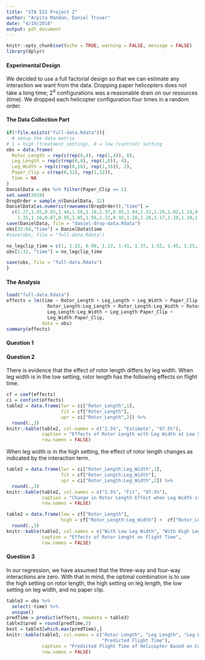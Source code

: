 ```yaml
---
title: "STA 522 Project 2"
author: "Arpita Mandan, Daniel Truver"
date: "4/19/2018"
output: pdf_document
---
```


```r
knitr::opts_chunk$set(echo = TRUE, warning = FALSE, message = FALSE)
library(dplyr)
```

#### Experimental Design

We decided to use a full factorial design so that we can estimate any interaction we want from the data. Dropping paper helicopters does not take a long time; $2^4$ configurations was a reasonable drain on our resources (time). We dropped each helicopter configuration four times in a random order. 

#### The Data Collection Part

```r
if(!file.exists("full-data.Rdata")){
  # setup the data matrix
# 1 = high (treatment setting), 0 = low (control) setting
obs = data.frame(
  Rotor_Length = rep(c(rep(0,4), rep(1,4)), 8),
  Leg_Length = rep(c(rep(0,8), rep(1,8)), 4),
  Leg_Width = rep(c(rep(0,16), rep(1,16)), 2),
  Paper_Clip = c(rep(0,32), rep(1,32)),
  time = NA
)
DanielData = obs %>% filter(Paper_Clip == 1)
set.seed(2018)
DropOrder = sample_n(DanielData, 32)
DanielData[as.numeric(rownames(DropOrder)),"time"] = 
  c(1.27,1.45,0.85,1.44,1.56,1.18,1.37,0.95,1.04,1.32,1.26,1.02,1.19,0.92,1.14,0.92,
    1.35,1.16,0.87,0.95,1.05,1.56,1.22,0.92,1.10,1.26,1.17,1.10,1.10,1.10,1.58,0.94)
save(DanielData, file = "daniel-drop-data.Rdata")
obs[33:64,"time"] = DanielData$time
#save(obs, file = "full-data.Rdata")

no_legclip_time = c(1, 1.22, 0.98, 1.12, 1.41, 1.37, 1.52, 1.45, 1.25, 1.18, 1.39, 1.28, 1.58, 1.62, 1.49, 1.64, 1.14, 1.21, 1.16, 1.23, 1.21, 1.19, 1.16, 1.18, 1.15, 1.28, 1.29, 1.31, 1.18, 1.24, 1.17, 1.09)
obs[1:32, "time"] = no_legclip_time

save(obs, file = "full-data.Rdata")
}
```

#### The Analysis 

```r
load("full-data.Rdata")
effects = lm(time ~ Rotor_Length + Leg_Length + Leg_Width + Paper_Clip +
               Rotor_Length:Leg_Length + Rotor_Length:Leg_Width + Rotor_Length:Paper_Clip +
               Leg_Length:Leg_Width + Leg_Length:Paper_Clip + 
               Leg_Width:Paper_Clip,
             data = obs)
summary(effects)
```

#### Question 1

#### Question 2

There is evidence that the effect of rotor length differs by leg width. When leg width is in the low setting, rotor length has the following effects on flight time.

```r
cf = coef(effects)
ci = confint(effects)
table2 = data.frame(lwr = ci["Rotor_Length",1],
                    fit = cf["Rotor_Length"],
                    upr = ci["Rotor_Length",2]) %>%
  round(.,3)
knitr::kable(table2, col.names = c("2.5%", "Estimate", "97.5%"),
             caption = "Effects of Rotor Length with Leg Width at Low Setting",
             row.names = FALSE)
```

When leg width is in the high setting, the effect of rotor length changes as indicated by the interaction term. 

```r
table2 = data.frame(lwr = ci["Rotor_Length:Leg_Width",1],
                    fit = cf["Rotor_Length:Leg_Width"],
                    upr = ci["Rotor_Length:Leg_Width",2]) %>%
  round(.,3)
knitr::kable(table2, col.names = c("2.5%", "Fit", "97.5%"),
             caption = "Change in Rotor Length Effect when Leg Width is High",
             row.names = FALSE)
```

```r
table2 = data.frame(low = cf["Rotor_Length"], 
                    high = cf["Rotor_Length:Leg_Width"] +  cf["Rotor_Length"]) %>%
  round(.,3)
knitr::kable(table2, col.names = c("With Low Leg Width", "With High Leg Width"),
             caption = "Effects of Rotor Lenght on Flight Time",
             row.names = FALSE)
```

#### Question 3

In our regression, we have assumed that the three-way and four-way interactions are zero. With that in mind, the optimal combination is to use the high setting on rotor length, the high setting on leg length, the low setting on leg width, and no paper clip. 

```r
table3 = obs %>% 
  select(-time) %>%
  unique() 
predTime = predict(effects, newdata = table3)
table3$pred = round(predTime,2)
best = table3[which.max(predTime),]
knitr::kable(table3, col.names = c("Rotor Length", "Leg Length", "Leg Width", "Paper Clip",
                                   "Predicted Flight Time"),
             caption = "Predicted Flight Time of Helicopter Based on Configuration",
             row.names = FALSE)
```